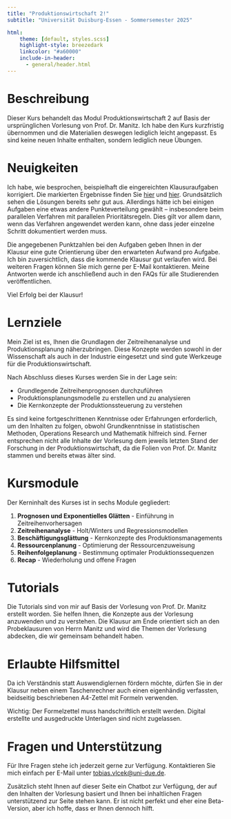 ```yaml
---
title: "Produktionswirtschaft 2!"
subtitle: "Universität Duisburg-Essen - Sommersemester 2025"

html:
    theme: [default, styles.scss]
    highlight-style: breezedark
    linkcolor: "#a60000"
    include-in-header:
      - general/header.html
---
```


# Beschreibung

Dieser Kurs behandelt das Modul Produktionswirtschaft 2 auf Basis der ursprünglichen Vorlesung von Prof. Dr. Manitz. Ich habe den Kurs kurzfristig übernommen und die Materialien deswegen lediglich leicht angepasst. Es sind keine neuen Inhalte enthalten, sondern lediglich neue Übungen.

# Neuigkeiten

Ich habe, wie besprochen, beispielhaft die eingereichten Klausuraufgaben korrigiert. Die markierten Ergebnisse finden Sie [hier](general/Beispielklausur-A.pdf) und [hier](general/Beispielklausur-B.pdf).
Grundsätzlich sehen die Lösungen bereits sehr gut aus. Allerdings hätte ich bei einigen Aufgaben eine etwas andere Punkteverteilung gewählt – insbesondere beim parallelen Verfahren mit parallelen Prioritätsregeln. Dies gilt vor allem dann, wenn das Verfahren angewendet werden kann, ohne dass jeder einzelne Schritt dokumentiert werden muss.

Die angegebenen Punktzahlen bei den Aufgaben geben Ihnen in der Klausur eine gute Orientierung über den erwarteten Aufwand pro Aufgabe. Ich bin zuversichtlich, dass die kommende Klausur gut verlaufen wird. Bei weiteren Fragen können Sie mich gerne per E-Mail kontaktieren. Meine Antworten werde ich anschließend auch in den FAQs für alle Studierenden veröffentlichen.

Viel Erfolg bei der Klausur!

# Lernziele

Mein Ziel ist es, Ihnen die Grundlagen der Zeitreihenanalyse und Produktionsplanung näherzubringen. Diese Konzepte werden sowohl in der Wissenschaft als auch in der Industrie eingesetzt und sind gute Werkzeuge für die Produktionswirtschaft.

Nach Abschluss dieses Kurses werden Sie in der Lage sein:

- Grundlegende Zeitreihenprognosen durchzuführen
- Produktionsplanungsmodelle zu erstellen und zu analysieren
- Die Kernkonzepte der Produktionssteuerung zu verstehen

Es sind keine fortgeschrittenen Kenntnisse oder Erfahrungen erforderlich, um den Inhalten zu folgen, obwohl Grundkenntnisse in statistischen Methoden, Operations Research und Mathematik hilfreich sind. Ferner entsprechen nicht alle Inhalte der Vorlesung dem jeweils letzten Stand der Forschung in der Produktionswirtschaft, da die Folien von Prof. Dr. Manitz stammen und bereits etwas älter sind. 

# Kursmodule
Der Kerninhalt des Kurses ist in sechs Module gegliedert:

1. **Prognosen und Exponentielles Glätten** - Einführung in Zeitreihenvorhersagen
2. **Zeitreihenanalyse** - Holt/Winters und Regressionsmodellen
3. **Beschäftigungsglättung** - Kernkonzepte des Produktionsmanagements
4. **Ressourcenplanung** - Optimierung der Ressourcenzuweisung
5. **Reihenfolgeplanung** - Bestimmung optimaler Produktionssequenzen
6. **Recap** - Wiederholung und offene Fragen

# Tutorials

Die Tutorials sind von mir auf Basis der Vorlesung von Prof. Dr. Manitz erstellt worden. Sie helfen Ihnen, die Konzepte aus der Vorlesung anzuwenden und zu verstehen. Die Klausur am Ende orientiert sich an den Probeklausuren von Herrn Manitz und wird die Themen der Vorlesung abdecken, die wir gemeinsam behandelt haben.

# Erlaubte Hilfsmittel

Da ich Verständnis statt Auswendiglernen fördern möchte, dürfen Sie in der Klausur neben einem Taschenrechner auch einen eigenhändig verfassten, beidseitig beschriebenen A4-Zettel mit Formeln verwenden.

:::{.callout-tip}
Wichtig: Der Formelzettel muss handschriftlich erstellt werden. Digital erstellte und ausgedruckte Unterlagen sind nicht zugelassen.
:::

# Fragen und Unterstützung

Für Ihre Fragen stehe ich jederzeit gerne zur Verfügung. Kontaktieren Sie mich einfach per E-Mail unter [tobias.vlcek@uni-due.de](mailto:tobias.vlcek@uni-due.de?subject=Produktionswirtschaft%3A%20%3CIhr%20Betreff%3E). 

Zusätzlich steht Ihnen auf dieser Seite ein Chatbot zur Verfügung, der auf den Inhalten der Vorlesung basiert und Ihnen bei inhaltlichen Fragen unterstützend zur Seite stehen kann. Er ist nicht perfekt und eher eine Beta-Version, aber ich hoffe, dass er Ihnen dennoch hilft.
